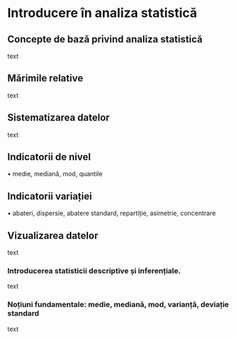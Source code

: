 # Introducere în analiza statistică {#cap2}

## Concepte de bază privind analiza statistică

text

## Mărimile relative

text

## Sistematizarea datelor

text

## Indicatorii de nivel

•	medie, mediană, mod, quantile

## Indicatorii variației

•	abateri, dispersie, abatere standard, repartiție, asimetrie, concentrare

## Vizualizarea datelor

text

### Introducerea statisticii descriptive și inferențiale.

text

### Noțiuni fundamentale: medie, mediană, mod, varianță, deviație standard

text
